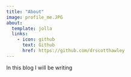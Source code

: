 ```yaml
---
title: "About"
image: profile_me.JPG
about:
  template: jolla
  links:
    - icon: github
      text: Github
      href: https://github.com/drscotthawley
---
```


In this blog I will be writing



